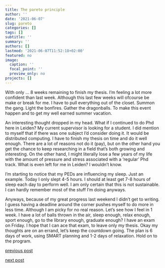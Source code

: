 ```yaml
---
title: The pareto principle
author: ''
date: '2021-06-07'
slug: pareto
categories: []
tags: []
subtitle: ''
summary: ''
authors: []
lastmod: '2021-06-07T11:52:18+02:00'
featured: no
image:
  caption: ''
  focal_point: ''
  preview_only: no
projects: []
---
```


With only ... 8 weeks remaining to finish my thesis. I'm feeling a lot more confident than last week. Although this last few weeks will ofcourse be make or break for me. I have to pull everything out of the closet. Summon the gang. Light the bonfires. Gather the dragonballs. To make this event happen and to get my well earned summer vacation. 

An interesting thought dropped in my head. What if I continued to do Phd here in Leiden? My current supervisor is looking for a student. I did mention to myself that if there was one subject I'd consider doing it. It would be distributed computing. I have to finish my thesis on time and do it well enough. There are a lot of reasons not do it (pay), but on the other hand you get the chance to keep researching in a field that's both growing and interesting. On the other hand, I might literally lose a few years of my life with the amount of pressure and stress associated with a 'regular' Phd track. What is even left for me in Leiden? I wouldn't know.

I'm starting to notice that my PEDs are influencing my sleep. Just an example. Today I only slept 4-5 hours. I should at least get 7-8 hours of sleep each day to perform well. I am only certain that this is not sustainable. I can hardly remember most of the stuff I'm doing anyways. 

Anyways, because of my great progress last weekend I didn't get to writing. I guess having a deadline around the corner pushes myself to do more in less time. Although I am picky for no real reason. Let's see how I feel in 1 week. I have a lot of balls thrown in the air,
sleep enough, relax enough, sport enough, go to the library enough, graduate enough? I have an exam on Friday. I hope that I can ace that exam, to leave only my thesis. Okay my thoughts are on an errand, let's keep the countdown going. The plan is 6 days of work, using SMART planning and 1-2 days of relaxation. Hold on to the program.

[previous post](/2021/05/30/arewethereyet)

[next post](/2021/06/12/relaxed)

